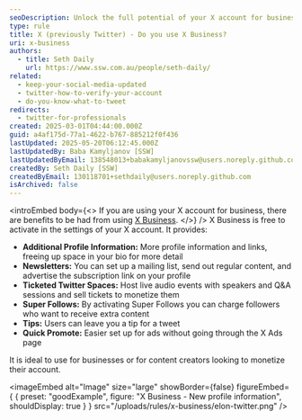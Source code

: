 ```yaml
---
seoDescription: Unlock the full potential of your X account for business and monetize your presence with X Business (was Twitter for Professionals).
type: rule
title: X (previously Twitter) - Do you use X Business?
uri: x-business
authors:
  - title: Seth Daily
    url: https://www.ssw.com.au/people/seth-daily/
related:
  - keep-your-social-media-updated
  - twitter-how-to-verify-your-account
  - do-you-know-what-to-tweet
redirects:
  - twitter-for-professionals
created: 2025-03-01T04:44:00.000Z
guid: a4af175d-77a1-4622-b767-885212f0f436
lastUpdated: 2025-05-20T06:12:45.000Z
lastUpdatedBy: Baba Kamyljanov [SSW]
lastUpdatedByEmail: 138548013+babakamyljanovssw@users.noreply.github.com
createdBy: Seth Daily [SSW]
createdByEmail: 130118701+sethdaily@users.noreply.github.com
isArchived: false
---
```


<introEmbed
  body={<>
If you are using your X account for business, there are benefits to be had from using [X Business](https://business.x.com/en).
  </>}
/>
X Business is free to activate in the settings of your X account. It provides:

* **Additional Profile Information:** More profile information and links, freeing up space in your bio for more detail
* **Newsletters:** You can set up a mailing list, send out regular content, and advertise the subscription link on your profile
* **Ticketed Twitter Spaces:** Host live audio events with speakers and Q&A sessions and sell tickets to monetize them
* **Super Follows:** By activating Super Follows you can charge followers who want to receive extra content
* **Tips:** Users can leave you a tip for a tweet
* **Quick Promote:** Easier set up for ads without going through the X Ads page

It is ideal to use for businesses or for content creators looking to monetize their account.

<imageEmbed
  alt="Image"
  size="large"
  showBorder={false}
  figureEmbed={ {
    preset: "goodExample",
    figure: "X Business - New profile information",
    shouldDisplay: true
  } }
  src="/uploads/rules/x-business/elon-twitter.png"
/>
